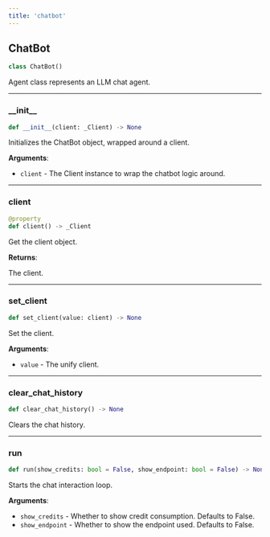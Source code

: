 ```yaml
---
title: 'chatbot'
---
```


<a id="chat.chatbot.ChatBot"></a>

## ChatBot

```python
class ChatBot()
```

Agent class represents an LLM chat agent.

<a id="chat.chatbot.ChatBot.__init__"></a>

---

### \_\_init\_\_

```python
def __init__(client: _Client) -> None
```

Initializes the ChatBot object, wrapped around a client.

**Arguments**:

- `client` - The Client instance to wrap the chatbot logic around.

<a id="chat.chatbot.ChatBot.client"></a>

---

### client

```python
@property
def client() -> _Client
```

Get the client object.  

**Returns**:

  The client.

<a id="chat.chatbot.ChatBot.set_client"></a>

---

### set\_client

```python
def set_client(value: client) -> None
```

Set the client.  

**Arguments**:

- `value` - The unify client.

<a id="chat.chatbot.ChatBot.clear_chat_history"></a>

---

### clear\_chat\_history

```python
def clear_chat_history() -> None
```

Clears the chat history.

<a id="chat.chatbot.ChatBot.run"></a>

---

### run

```python
def run(show_credits: bool = False, show_endpoint: bool = False) -> None
```

Starts the chat interaction loop.

**Arguments**:

- `show_credits` - Whether to show credit consumption. Defaults to False.
- `show_endpoint` - Whether to show the endpoint used. Defaults to False.

<a id="chat.clients.uni_llm"></a>
